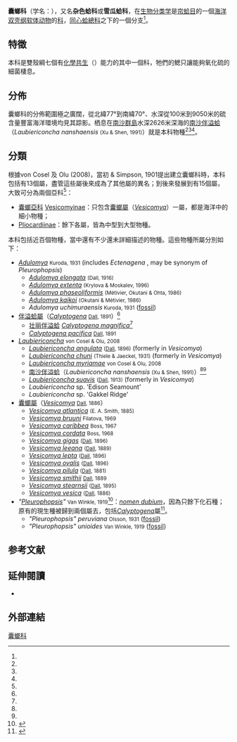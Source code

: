{{Automatic taxobox
 | taxon = Vesicomyidae
 | authority = {{tsl|en|W. H. Dall|W. H. Dall|Dall}} & Simpson, 1901
 | subdivision_ranks = [[属|属]]與[[物种|物种]]
 | subdivision = 
*''[[Adulomya|Adulomya]]''（有爭議）
*''[[Calyptogena|Calyptogena]]''
*''[[Laubiericoncha|Laubiericoncha]]''{{r|von Cosel et Olu}}
*''[[Vesicomya|Vesicomya]]''
}}

'''囊螂科'''（学名：{{lang|la|Vesicomyidae}}），又名'''杂色蛤科'''{{r|cnki}}或'''雪瓜蛤科'''{{r|shell}}，在[[生物分类学|生物分类学]]是[[帘蛤目|帘蛤目]]的一個[[海洋生物|海洋]][[双壳纲|双壳纲]][[软体动物|软体动物]]的[[科_(生物)|科]]，[[同心蛤總科|同心蛤總科]]之下的一個分支<ref name=PLoS />。

== 特徵 ==
本科是雙殼綱七個有[[共生|化學共生]]（{{lang|en|chemosymbiosis}}）能力的其中一個科，牠們的鰓只讓能夠氧化硫的細菌棲息{{r|von Cosel et Olu|page1=930}}。

== 分佈 ==
囊螂科的分佈範圍極之廣闊，從北緯77°到南緯70°、水深從100米到9050米的硫含量豐富海洋環境均見其踪影{{r|von Cosel et Olu|page1=930|PLoS}}。栖息在[[南沙群島|南沙群島]]水深2626米深海的[[南沙伴溢蛤|南沙伴溢蛤]]（''Laubiericoncha nanshaensis'' <small>(Xu & Shen, 1991)</small>）就是本科物種<ref name="shell_3855" /><ref name="Xu&Shen" /><ref name="WoRMS_464370" />。

== 分類 ==
根據von Cosel 及 Olu (2008)，當初{{tsl|en|W. H. Dall|W. H. Dall|Dall}} & Simpson, 1901提出建立囊螂科時，本科包括有13個屬，盡管這些屬後來成為了其他屬的異名{{r|von Cosel et Olu|page1=930}}；到後來發展到有15個屬，大致可分為兩個亞科<ref name=PLoS />：
*[[囊螂亞科|囊螂亞科]] [[Vesicomyinae|Vesicomyinae]]：只包含[[囊螂屬|囊螂屬]]（''[[Vesicomya|Vesicomya]]''）一屬，都是海洋中的細小物種；
*[[Pliocardiinae|Pliocardiinae]]：餘下各屬，皆為中型到大型物種。

本科包括近百個物種，當中還有不少還未詳細描述的物種{{r|von Cosel et Olu|page1=930}}。這些物種所屬分別如下：
* ''[[Adulomya|Adulomya]]'' <small>Kuroda, 1931</small> (includes ''Ectenagena''<!-- Woodring, 1938 -->, may be synonym of ''Pleurophopsis'')
** ''[[Adulomya_elongata|Adulomya elongata]]'' <small>(Dall, 1916)</small>
** ''[[Adulomya_extenta|Adulomya extenta]]'' <small>(Krylova & Moskalev, 1996)</small>
** ''[[Adulomya_phaseoliformis|Adulomya phaseoliformis]]'' <small>(Métivier, Okutani & Ohta, 1986)</small>
** ''[[Adulomya_kaikoi|Adulomya kaikoi]]'' <small>(Okutani & Métivier, 1986)</small>
** ''Adulomya uchimuraensis''<small> Kuroda, 1931</small> ([[fossil|fossil]])
* [[伴溢蛤屬|伴溢蛤屬]]（''[[Calyptogena|Calyptogena]]'' <small>[[W._H._Dall|Dall]], 1891</small>）<ref name="shell_3855" />
** [[壮丽伴溢蛤|壮丽伴溢蛤]] ''[[Calyptogena_magnifica|Calyptogena magnifica]]''<ref name="KXTB200106010" />
** ''[[Calyptogena_pacifica|Calyptogena pacifica]]'' <small>[[W._H._Dall|Dall]], 1891</small>
* ''[[Laubiericoncha|Laubiericoncha]]'' <small>von Cosel & Olu, 2008</small>{{r|von Cosel et Olu}}
** ''[[Laubiericoncha_angulata|Laubiericoncha angulata]]'' <small>([[W._H._Dall|Dall]], 1896)</small> (formerly in ''Vesicomya'')
** ''[[Laubiericoncha_chuni|Laubiericoncha chuni]]'' <small>(Thiele & Jaeckel, 1931)</small> (formerly in ''Vesicomya'')
** ''[[Laubiericoncha_myriamae|Laubiericoncha myriamae]]'' <small>von Cosel & Olu, 2008</small>
** [[南沙伴溢蛤|南沙伴溢蛤]]（''Laubiericoncha nanshaensis'' <small>(Xu & Shen, 1991)</small>）<ref name="shell_3855" /><ref name="WoRMS_464370" />
** ''[[Laubiericoncha_suavis|Laubiericoncha suavis]]'' <small>([[W._H._Dall|Dall]], 1913)</small> (formerly in ''Vesicomya'')
** ''Laubiericoncha'' sp. 'Edison Seamount'
** ''Laubiericoncha'' sp. 'Gakkel Ridge'
* [[囊螂屬|囊螂屬]]（''[[Vesicomya|Vesicomya]]'' <small>[[W._H._Dall|Dall]], 1886</small>）
** ''[[Vesicomya_atlantica|Vesicomya atlantica]]'' <small>(E. A. Smith, 1885)</small>
** ''[[Vesicomya_bruuni|Vesicomya bruuni]]'' <small>Filatova, 1969</small>
** ''[[Vesicomya_caribbea|Vesicomya caribbea]]'' <small>Boss, 1967</small>
** ''[[Vesicomya_cordata|Vesicomya cordata]]'' <small>Boss, 1968</small>
** ''[[Vesicomya_gigas|Vesicomya gigas]]'' <small>([[W._H._Dall|Dall]], 1896)</small>
** ''[[Vesicomya_leeana|Vesicomya leeana]]'' <small>([[W._H._Dall|Dall]], 1889)</small>
** ''[[Vesicomya_lepta|Vesicomya lepta]]'' <small>([[W._H._Dall|Dall]], 1896)</small>
** ''[[Vesicomya_ovalis|Vesicomya ovalis]]'' <small>([[W._H._Dall|Dall]], 1896)</small>
** ''[[Vesicomya_pilula|Vesicomya pilula]]'' <small>([[W._H._Dall|Dall]], 1881)</small>
** ''[[Vesicomya_smithii|Vesicomya smithii]]'' <small>[[W._H._Dall|Dall]], 1889</small>
** ''[[Vesicomya_stearnsii|Vesicomya stearnsii]]'' <small>([[W._H._Dall|Dall]], 1895)</small>
** ''[[Vesicomya_vesica|Vesicomya vesica]]'' <small>([[W._H._Dall|Dall]], 1886)</small>
* ''"[[Pleurophopsis|Pleurophopsis]]"'' <small>Van Winkle, 1919</small><ref>{{cite journal  |first=Steffen |last=Kiel |year=2007 |title=Status of the enigmatic fossil vesicomyid bivalve Pleurophopsis |journal=''{{link-en|Acta Palaeontologica Polonica|Acta Palaeontologica Polonica}}'' |volume=52 |issue=3 |page=639-642 |language=en }}</ref>：''[[nomen_dubium|nomen dubium]]''，因為只餘下化石種；原有的現生種被歸到兩個屬去，包括''[[Calyptogena|Calyptogena]]''屬<ref name="WoRMS_492295">{{WoRMS |id=492295 |title=''Pleurophopsis'' van Winkle, 1919 |db=MolluscaBase
 |last1=Bouchet |first1=Philippe
 |last2=Krylova |first2=Elena
 |last3=Tran    |first3=Bastien
 |date=2018-02-10 |access-date=2019-01-25 }}</ref>。
** ''"Pleurophopsis" peruviana'' <small>Olsson, 1931</small> ([[fossil|fossil]])
** ''"Pleurophopsis" unioides'' <small>Van Winkle, 1919</small> ([[fossil|fossil]])

== 参考文献 ==
{{reflist |refs=
<ref name=cnki>{{cite book
 |chapterurl=http://big5.oversea.cnki.net/kcms/docdown/pubdownload.aspx?dk=U_WEFkVFY3RmYrUnpyZDlNTw_F_1014369151.nh_P_D_catalog&filerange=UZkcyQzQpp3cPNXOGZzLyJTR1kEStVHeqdlT4s0KwhkYFdFevlUcVFGUUxWT==AT3lGcV90YTJzV5onZDpnenVUYKtCRxFWTvp3M3EHNGlWULhHRyBXNVl3N&catalog=3.3%e5%bc%82%e9%bd%bf%e4%ba%9a%e7%ba%b2%e7%8e%b0%e8%a1%8c%e7%9a%84%e5%88%86%e7%b1%bb%e7%b3%bb%e7%bb%9f_32-35
 |chapter=異齒亞綱貝類的概況：異齒亞綱現行的分類系統
 |url=http://big5.oversea.cnki.net/KCMS/detail/detail.aspx?filename=1014369151.nh&dbcode=CDFD&dbname=CDFDTEMP
 |title=異齒亞綱貝類DNA條形碼與系統發生學研究
 |journal=中國海洋大學期刊
|volume=2015年 |issue=01期 
 |author=-{于}-貞貞 |authorlink=于貞貞 |year=2015年
 |access-date=2015-05-04 |language=zh-hans }}</ref>
<ref name="KXTB200106010">{{cite journal |url=http://big5.oversea.cnki.net/kcms/detail/detail.aspx?QueryID=7&CurRec=1&DbCode=CJFD&dbname=CJFD2001&filename=KXTB200106010&uid=WEFkVFY3N3B6aldrbFQ4Wg== | title=冲绳海槽北部两个可能的现代海底热液喷溢点 |journal=[[科學通報|科學通報]] |volume=第46卷|issue=06期 |author1=翟世奎|author2=许淑梅|author3=-{于}-增慧|author4=秦蕴珊|author5=赵一阳 |language=zh-hans|date=2001年3月}}</ref>
<ref name=PLoS>{{cite journal
 |last1=Krylova |first1=E. M.
 |last2=Sahling |first2=H.
 |year=2010
 |title=Vesicomyidae (Bivalvia): Current Taxonomy and Distribution
 |journal=[[PLOS_ONE|PLOS ONE]]
 |volume=5 |issue=4 |page=e9957
 |doi=10.1371/journal.pone.0009957
 |language=en}}</ref>
<ref name="shell">{{cite web
 |url=http://shell.sinica.edu.tw/chinese/4200detail.php?id=3912&science=Calyptogena+magnifica
|title=''Calytogena magnifica''
}}</ref>
<ref name="shell_3855">{{cite web
 |url=http://shell.sinica.edu.tw/chinese/shellbase_detail.php?science_no=3855
 |title=国际贝库：南沙伴溢蛤
 |publisher=台湾贝类资料库
 |access-date=2009-08-11
 |language=zh-hant }}</ref>
<ref name="von Cosel et Olu">{{cite journal |url=http://sciencepress.mnhn.fr/en/periodiques/zoosystema/30/4/un-nouveau-genre-et-une-nouvelle-espece-de-vesicomyidae-mollusca-bivalvia-de-suintements-froids-du-prisme-d-accretion-de-la-barbade-et-commentaires-sur-d-autres-especes |title=A new genus and new species of Vesicomyidae (Mollusca, Bivalvia) from cold seeps on the Barbados accretionary prism, with comments on other species |first1=Rudo |last1=VON COSEL |first2=Karine |last2=OLU |journal=''{{tsl|fr|Zoosystema}}'' |volume=30 |issue=4 |pages=929-944 |date=2008-12-29 |access-date=2019-03-28 |language=en }}</ref>
<ref name="WoRMS_464370">{{WoRMS
 |id=464370
 |last1=Tran |first1=Bastien
 |last2=Bouchet |first2=Philippe
 |title=''Laubiericoncha nanshaensis'' (Xu & Shen, 1991)
 |date=2011-08-14 |access-date=2015-05-04 }}</ref>
<ref name="Xu&Shen">{{cite journal
 |author1=[[徐鳳山|徐鳳山]]
 |author2=[[沈壽彭|沈壽彭]]
 |year=1991
 |title=南沙群島海區囊螂科軟體動物一新種
 |journal=南沙群島及其鄰近海區海洋生物研究論文集
 |volume=(一) |pages=164-166
 |publisher=海洋出版社 |location=中国：北京 
 |language=zh-hant }}</ref>
}}

== 延伸閱讀 ==
* {{cite journal |url=https://journals.plos.org/plosone/article?id=10.1371/journal.pone.0009957 |last1=Krylova |first1=E. M. |last2=Sahling |first2=H. |year=2010 |title=Vesicomyidae (Bivalvia): Current Taxonomy and Distribution |journal=''[[PLOS_ONE|PLOS ONE]]'' |volume=5 |issue=4 |page=e9957 |doi=10.1371/journal.pone.0009957 |language=en }}

== 外部連結 ==
{{Taxonbar|from=Q640780}}
[[Category:囊螂科|]]